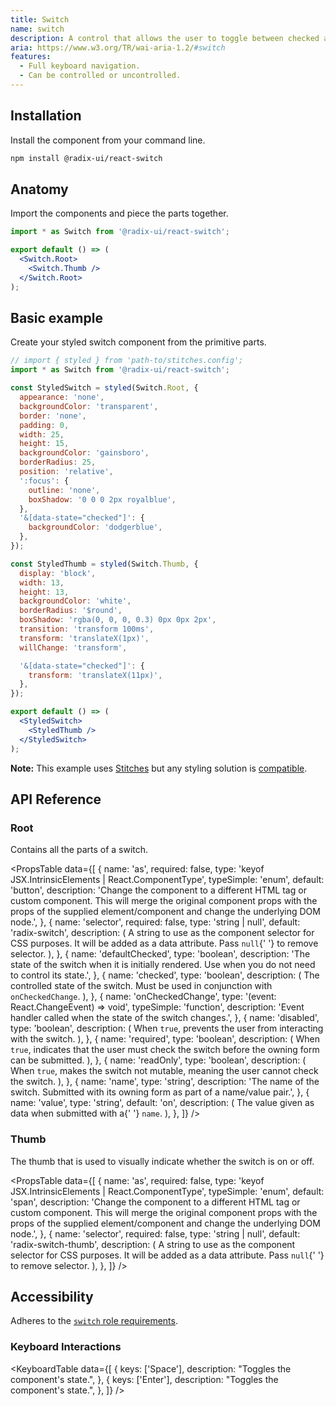 ```yaml
---
title: Switch
name: switch
description: A control that allows the user to toggle between checked and not checked.
aria: https://www.w3.org/TR/wai-aria-1.2/#switch
features:
  - Full keyboard navigation.
  - Can be controlled or uncontrolled.
---
```



<HeroSlot>
  <SwitchHero />
</HeroSlot>

## Installation

Install the component from your command line.

```bash
npm install @radix-ui/react-switch
```

## Anatomy

Import the components and piece the parts together.

```jsx
import * as Switch from '@radix-ui/react-switch';

export default () => (
  <Switch.Root>
    <Switch.Thumb />
  </Switch.Root>
);
```

## Basic example

Create your styled switch component from the primitive parts.

```jsx manual
// import { styled } from 'path-to/stitches.config';
import * as Switch from '@radix-ui/react-switch';

const StyledSwitch = styled(Switch.Root, {
  appearance: 'none',
  backgroundColor: 'transparent',
  border: 'none',
  padding: 0,
  width: 25,
  height: 15,
  backgroundColor: 'gainsboro',
  borderRadius: 25,
  position: 'relative',
  ':focus': {
    outline: 'none',
    boxShadow: '0 0 0 2px royalblue',
  },
  '&[data-state="checked"]': {
    backgroundColor: 'dodgerblue',
  },
});

const StyledThumb = styled(Switch.Thumb, {
  display: 'block',
  width: 13,
  height: 13,
  backgroundColor: 'white',
  borderRadius: '$round',
  boxShadow: 'rgba(0, 0, 0, 0.3) 0px 0px 2px',
  transition: 'transform 100ms',
  transform: 'translateX(1px)',
  willChange: 'transform',

  '&[data-state="checked"]': {
    transform: 'translateX(11px)',
  },
});

export default () => (
  <StyledSwitch>
    <StyledThumb />
  </StyledSwitch>
);
```

<Note>

**Note:** This example uses [Stitches](https://stitches.dev) but any styling solution is [compatible](../../overview/styling).

</Note>

## API Reference

### Root

Contains all the parts of a switch.

<PropsTable
  data={[
    {
      name: 'as',
      required: false,
      type: 'keyof JSX.IntrinsicElements | React.ComponentType<any>',
      typeSimple: 'enum',
      default: 'button',
      description:
        'Change the component to a different HTML tag or custom component. This will merge the original component props with the props of the supplied element/component and change the underlying DOM node.',
    },
    {
      name: 'selector',
      required: false,
      type: 'string | null',
      default: 'radix-switch',
      description: (
        <span>
          A string to use as the component selector for CSS purposes.
          It will be added as a data attribute. Pass <Code>null</Code>{' '}
          to remove selector.
        </span>
      ),
    },
    {
      name: 'defaultChecked',
      type: 'boolean',
      description:
        'The state of the switch when it is initially rendered. Use when you do not need to control its state.',
    },
    {
      name: 'checked',
      type: 'boolean',
      description: (
        <span>
          The controlled state of the switch. Must be used in
          conjunction with <Code>onCheckedChange</Code>.
        </span>
      ),
    },
    {
      name: 'onCheckedChange',
      type: '(event: React.ChangeEvent<HTMLInputElement>) => void',
      typeSimple: 'function',
      description:
        'Event handler called when the state of the switch changes.',
    },
    {
      name: 'disabled',
      type: 'boolean',
      description: (
        <span>
          When <Code>true</Code>, prevents the user from interacting
          with the switch.
        </span>
      ),
    },
    {
      name: 'required',
      type: 'boolean',
      description: (
        <span>
          When <Code>true</Code>, indicates that the user must check
          the switch before the owning form can be submitted.
        </span>
      ),
    },
    {
      name: 'readOnly',
      type: 'boolean',
      description: (
        <span>
          When <Code>true</Code>, makes the switch not mutable,
          meaning the user cannot check the switch.
        </span>
      ),
    },
    {
      name: 'name',
      type: 'string',
      description:
        'The name of the switch. Submitted with its owning form as part of a name/value pair.',
    },
    {
      name: 'value',
      type: 'string',
      default: 'on',
      description: (
        <span>
          The value given as data when submitted with a{' '}
          <Code>name</Code>.
        </span>
      ),
    },
  ]}
/>

### Thumb

The thumb that is used to visually indicate whether the switch is on or off.

<PropsTable
  data={[
    {
      name: 'as',
      required: false,
      type: 'keyof JSX.IntrinsicElements | React.ComponentType<any>',
      typeSimple: 'enum',
      default: 'span',
      description:
        'Change the component to a different HTML tag or custom component. This will merge the original component props with the props of the supplied element/component and change the underlying DOM node.',
    },
    {
      name: 'selector',
      required: false,
      type: 'string | null',
      default: 'radix-switch-thumb',
      description: (
        <span>
          A string to use as the component selector for CSS purposes.
          It will be added as a data attribute. Pass <Code>null</Code>{' '}
          to remove selector.
        </span>
      ),
    },
  ]}
/>

## Accessibility

Adheres to the [`switch` role requirements](https://www.w3.org/TR/wai-aria-1.2/#switch).

### Keyboard Interactions

<KeyboardTable
  data={[
    {
      keys: ['Space'],
      description: "Toggles the component's state.",
    },
    {
      keys: ['Enter'],
      description: "Toggles the component's state.",
    },
  ]}
/>
